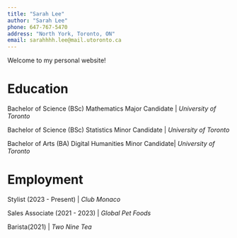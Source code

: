 ```yaml
---
title: "Sarah Lee"
author: "Sarah Lee"
phone: 647-767-5470
address: "North York, Toronto, ON"
email: sarahhhh.lee@mail.utoronto.ca
---
```


Welcome to my personal website!

# Education

Bachelor of Science (BSc) Mathematics Major Candidate \| *University of Toronto*

Bachelor of Science (BSc) Statistics Minor Candidate \| *University of Toronto*

Bachelor of Arts (BA) Digital Humanities Minor Candidate\| *University of Toronto*

# Employment

Stylist (2023 - Present) \| *Club Monaco*

Sales Associate (2021 - 2023) \| *Global Pet Foods*

Barista(2021) \| *Two Nine Tea*
